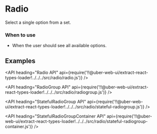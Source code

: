 <!--
Copyright (c) 2018 Uber Technologies, Inc.

This source code is licensed under the MIT license found in the
LICENSE file in the root directory of this source tree.
-->




# Radio

Select a single option from a set.

### When to use

- When the user should see all available options.

## Examples

<Example title="Basic Usage" path="examples/radio/basic.js">
  <Basic />
</Example>

<Example title="Stateful RadioGroup" path="examples/radio/stateful.js">
  <Stateful />
</Example>

<Example title="Horizontal Align" path="examples/radio/horizontal-align.js">
  <HorizontalAlign />
</Example>

<Example title="Error State" path="examples/radio/error.js">
  <Error />
</Example>

<Example title="Overrides" path="examples/radio/overrides.js">
  <Overrides />
</Example>

<API
  heading="Radio API"
  api={require('!!@uber-web-ui/extract-react-types-loader!../../../src/radio/radio.js')}
/>

<API
  heading="RadioGroup API"
  api={require('!!@uber-web-ui/extract-react-types-loader!../../../src/radio/radiogroup.js')}
/>

<API
  heading="StatefulRadioGroup API"
  api={require('!!@uber-web-ui/extract-react-types-loader!../../../src/radio/stateful-radiogroup.js')}
/>

<API
  heading="StatefulRadioGroupContainer API"
  api={require('!!@uber-web-ui/extract-react-types-loader!../../../src/radio/stateful-radiogroup-container.js')}
/>
